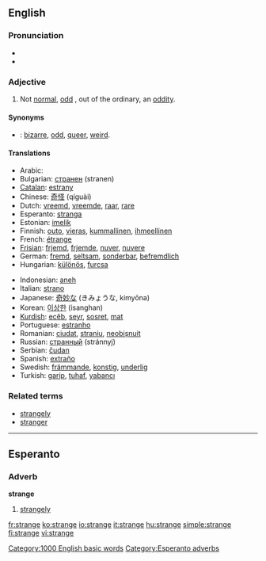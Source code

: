 ==English==
{{rank|reached|appeared|spoke|462|strange|force|character|taking}}

===Pronunciation===
*{{IPA|/streɪndʒ/}}
*{{audio|en-us-strange.ogg|Audio (US)}}

===Adjective===
{{en-adj|strang|er}}

# Not [[normal]], [[odd]] , out of the ordinary, an [[oddity]].

====Synonyms====
*{{italbrac|not normal}}: [[bizarre]], [[odd]], [[queer]], [[weird]].

====Translations====
{{top}}
*Arabic: {{ARchar|[[غريب]]}} {{Unicode|(ğarí:b)}}
*Bulgarian: [[странен]] (stranen) {{m}}
*[[Catalan]]: [[estrany]] {{m}}
*Chinese: [[奇怪]] (qíguài)
*Dutch: [[vreemd]], [[vreemde]], [[raar]], [[rare]]
*Esperanto: [[stranga]]
*Estonian: [[imelik]]
*Finnish: [[outo]], [[vieras]], [[kummallinen]], [[ihmeellinen]]
*French: [[étrange]]
*[[Frisian]]: [[frjemd]], [[frjemde]], [[nuver]], [[nuvere]] 
*German: [[fremd]], [[seltsam]], [[sonderbar]], [[befremdlich]]
*Hungarian: [[különös]], [[furcsa]]
{{mid}}
*Indonesian: [[aneh]]
*Italian: [[strano]] {{m}}
*Japanese: [[奇妙な]] (きみょうな, kimyōna)
*Korean: [[이상한]] (isanghan)
*[[Kurdish]]: [[ecêb]], [[seyr]], [[sosret]], [[mat]]
*Portuguese: [[estranho]] {{m}}
*Romanian: [[ciudat]], [[straniu]], [[neobişnuit]]
*Russian: [[странный]] (stránnyj) {{m}}
*Serbian: [[čudan]]
*Spanish: [[extraño]] {{m}}
*Swedish: [[främmande]], [[konstig]], [[underlig]]
*Turkish: [[garip]], [[tuhaf]], [[yabancı]]
{{bottom}}

===Related terms===
*[[strangely]]
*[[stranger]]
  
[[Category:1000 English basic words]]

----

==Esperanto==
===Adverb===
'''strange'''
# [[strangely]]

[[Category:Esperanto adverbs]]

[[fr:strange]]
[[ko:strange]]
[[io:strange]]
[[it:strange]]
[[hu:strange]]
[[simple:strange]]
[[fi:strange]]
[[vi:strange]]